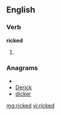 ==English==

===Verb===
'''ricked'''

# {{past of|[[rick]]}}

===Anagrams===
* {{alphagram|cdeikr}}
* [[Derick#English|Derick]]
* [[dicker#English|dicker]]

[[mg:ricked]]
[[vi:ricked]]